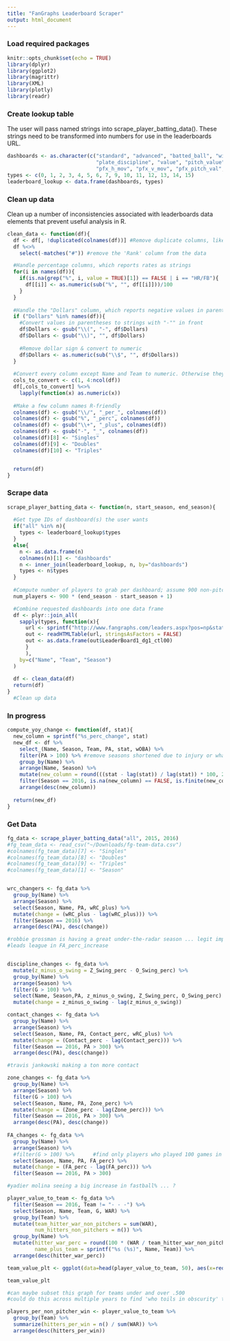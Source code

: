 ```yaml
---
title: "FanGraphs Leaderboard Scraper"
output: html_document
---
```


### Load required packages

```r
knitr::opts_chunk$set(echo = TRUE)
library(dplyr)
library(ggplot2)
library(magrittr)
library(XML)
library(plotly)
library(readr)
```

### Create lookup table

The user will pass named strings into scrape_player_batting_data(). These strings need to be transformed into numbers for use in the leaderboards URL.

```r
dashboards <- as.character(c("standard", "advanced", "batted_ball", "win_probability", "pitch_type",
                             "plate_discipline", "value", "pitch_value", "pfx_pitch_type", "pfx_velocity", 
                             "pfx_h_mov", "pfx_v_mov", "pfx_pitch_val","pfx_pitch_val_c", "pfx_plate_discipline"))
types <- c(0, 1, 2, 3, 4, 5, 6, 7, 9, 10, 11, 12, 13, 14, 15)
leaderboard_lookup <- data.frame(dashboards, types)
```

### Clean up data  
  
Clean up a number of inconsistencies associated with leaderboards data elements that prevent useful analysis in R.
  
```r
clean_data <- function(df){
  df <- df[, !duplicated(colnames(df))] #Remove duplicate columns, like 'PA' which is returned from multiple dashboards
  df %<>%
    select(-matches("#")) #remove the 'Rank' column from the data

  #Handle percentage columns, which reports rates as strings
  for(i in names(df)){
    if(is.na(grep("%", i, value = TRUE)[1]) == FALSE | i == "HR/FB"){
      df[[i]] <- as.numeric(sub("%", "", df[[i]]))/100
    }
  }
  
  #Handle the "Dollars" column, which reports negative values in parentheses and has a $ character
  if ("Dollars" %in% names(df)){
    #Convert values in parentheses to strings with "-"" in front 
    df$Dollars <- gsub("\\(", "-", df$Dollars)
    df$Dollars <- gsub("\\)", "", df$Dollars)
    
    #Remove dollar sign & convert to numeric
    df$Dollars <- as.numeric(sub("\\$", "", df$Dollars))
  }
  
  #Convert every column except Name and Team to numeric. Otherwise they are characters & don't sort properly
  cols_to_convert <- c(1, 4:ncol(df))
  df[,cols_to_convert] %<>%
    lapply(function(x) as.numeric(x))
  
  #Make a few column names R-friendly
  colnames(df) <- gsub("\\/", "_per_", colnames(df))
  colnames(df) <- gsub("%", "_perc", colnames(df))
  colnames(df) <- gsub("\\+", "_plus", colnames(df))
  colnames(df) <- gsub("-", "_", colnames(df))
  colnames(df)[8] <- "Singles"
  colnames(df)[9] <- "Doubles"
  colnames(df)[10] <- "Triples"


  return(df)
}
```


### Scrape data

```r
scrape_player_batting_data <- function(n, start_season, end_season){
  
  #Get type IDs of dashboard(s) the user wants
  if("all" %in% n){
    types <- leaderboard_lookup$types
  }
  else{
    n <- as.data.frame(n)
    colnames(n)[1] <- "dashboards"
    n <- inner_join(leaderboard_lookup, n, by="dashboards")
    types <- n$types
  }
  
  #Compute number of players to grab per dashboard; assume 900 non-pitchers per season
  num_players <- 900 * (end_season - start_season + 1)

  #Combine requested dashboards into one data frame
  df <- plyr::join_all(
    sapply(types, function(x){
      url <- sprintf("http://www.fangraphs.com/leaders.aspx?pos=np&stats=bat&lg=all&qual=0&type=%s&season=%s&month=0&season1=%s&ind=1&team=0&rost=0&age=0&filter=&players=0&page=1_%s", x, end_season, start_season, num_players)
      out <- readHTMLTable(url, stringsAsFactors = FALSE)
      out <- as.data.frame(out$LeaderBoard1_dg1_ctl00)
      }
      ),
    by=c("Name", "Team", "Season")
  )
  
  df <- clean_data(df)
  return(df)
}
  #Clean up data
```
  


### In progress

```r
compute_yoy_change <- function(df, stat){
  new_column = sprintf("%s_perc_change", stat)
  new_df <- df %>%
    select_(Name, Season, Team, PA, stat, wOBA) %>%
    filter(PA > 100) %>% #remove seasons shortened due to injury or whatever
    group_by(Name) %>%
    arrange(Name, Season) %>%
    mutate(new_column = round(((stat - lag(stat)) / lag(stat)) * 100, 2)) %>%
    filter(Season == 2016, is.na(new_column) == FALSE, is.finite(new_column) == TRUE) %>% #focus on current year; ignore rookies
    arrange(desc(new_column))
  
  return(new_df)
}

```

### Get Data

```r
fg_data <- scrape_player_batting_data("all", 2015, 2016)
#fg_team_data <- read_csv("~/Downloads/fg-team-data.csv")
#colnames(fg_team_data)[7] <- "Singles"
#colnames(fg_team_data)[8] <- "Doubles"
#colnames(fg_team_data)[9] <- "Triples"
#colnames(fg_team_data)[1] <- "Season"



```

```r
wrc_changers <- fg_data %>%
  group_by(Name) %>%
  arrange(Season) %>%
  select(Season, Name, PA, wRC_plus) %>%
  mutate(change = (wRC_plus - lag(wRC_plus))) %>%
  filter(Season == 2016) %>%
  arrange(desc(PA), desc(change))

#robbie grossman is having a great under-the-radar season ... legit improved bb% abd k%
#leads league in FA_perc_increase 


discipline_changes <- fg_data %>%
  mutate(z_minus_o_swing = Z_Swing_perc - O_Swing_perc) %>%
  group_by(Name) %>%
  arrange(Season) %>%
  filter(G > 100) %>%
  select(Name, Season,PA, z_minus_o_swing, Z_Swing_perc, O_Swing_perc) %>%
  mutate(change = z_minus_o_swing - lag(z_minus_o_swing))

contact_changes <- fg_data %>%
  group_by(Name) %>%
  arrange(Season) %>%
  select(Season, Name, PA, Contact_perc, wRC_plus) %>%
  mutate(change = (Contact_perc - lag(Contact_perc))) %>%
  filter(Season == 2016, PA > 300) %>%
  arrange(desc(PA), desc(change))

#travis jankowski making a ton more contact

zone_changes <- fg_data %>%
  group_by(Name) %>%
  arrange(Season) %>%
  filter(G > 100) %>%
  select(Season, Name, PA, Zone_perc) %>%
  mutate(change = (Zone_perc - lag(Zone_perc))) %>%
  filter(Season == 2016, PA > 300) %>%
  arrange(desc(PA), desc(change))
  
FA_changes <- fg_data %>%
  group_by(Name) %>%
  arrange(Season) %>%
  #filter(G > 100) %>%      #find only players who played 100 games in each year
  select(Season, Name, PA, FA_perc) %>%
  mutate(change = (FA_perc - lag(FA_perc))) %>%
  filter(Season == 2016, PA > 300)

#yadier molina seeing a big increase in fastball% ... ?

```

```r
player_value_to_team <- fg_data %>%
  filter(Season == 2016, Team != "- - -") %>%
  select(Season, Name, Team, G, WAR) %>%
  group_by(Team) %>%
  mutate(team_hitter_war_non_pitchers = sum(WAR),
         num_hitters_non_pitchers = n()) %>%
  group_by(Name) %>%
  mutate(hitter_war_perc = round(100 * (WAR / team_hitter_war_non_pitchers), 2),
         name_plus_team = sprintf("%s (%s)", Name, Team)) %>%
  arrange(desc(hitter_war_perc))

team_value_plt <- ggplot(data=head(player_value_to_team, 50), aes(x=reorder(name_plus_team, hitter_war_perc), y=hitter_war_perc)) + geom_bar(stat="identity") + coord_flip() + ggtitle("Good Hitters on Bad Teams (Except for Manny Machado!)") + labs(y="% of Team's Non-Pitcher WAR", x="Player")

team_value_plt

#can maybe subset this graph for teams under and over .500
#could do this across multiple years to find 'who toils in obscurity' the most.
```

```r
players_per_non_pitcher_win <- player_value_to_team %>%
  group_by(Team) %>%
  summarize(hitters_per_win = n() / sum(WAR)) %>%
  arrange(desc(hitters_per_win))
```
